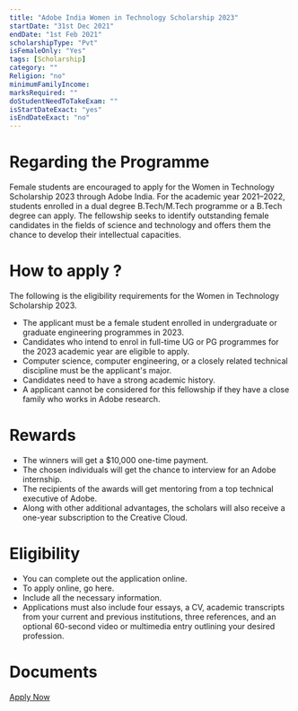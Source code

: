 ```yaml
---
title: "Adobe India Women in Technology Scholarship 2023"
startDate: "31st Dec 2021"
endDate: "1st Feb 2021"
scholarshipType: "Pvt"
isFemaleOnly: "Yes"
tags: [Scholarship]
category: ""
Religion: "no"
minimumFamilyIncome:
marksRequired: ""
doStudentNeedToTakeExam: ""
isStartDateExact: "yes"
isEndDateExact: "no"
---
```


# Regarding the Programme

Female students are encouraged to apply for the Women in Technology Scholarship 2023 through Adobe India.
For the academic year 2021–2022, students enrolled in a dual degree B.Tech/M.Tech programme or a B.Tech degree can apply.
The fellowship seeks to identify outstanding female candidates in the fields of science and technology and offers them the chance to develop their intellectual capacities.

# How to apply ?

The following is the eligibility requirements for the Women in Technology Scholarship 2023.

- The applicant must be a female student enrolled in undergraduate or graduate engineering programmes in 2023.
- Candidates who intend to enrol in full-time UG or PG programmes for the 2023 academic year are eligible to apply.
- Computer science, computer engineering, or a closely related technical discipline must be the applicant's major.
- Candidates need to have a strong academic history.
- A applicant cannot be considered for this fellowship if they have a close family who works in Adobe research.

# Rewards

- The winners will get a $10,000 one-time payment.
- The chosen individuals will get the chance to interview for an Adobe internship.
- The recipients of the awards will get mentoring from a top technical executive of Adobe.
- Along with other additional advantages, the scholars will also receive a one-year subscription to the Creative Cloud.

# Eligibility

- You can complete out the application online.
- To apply online, go here.
- Include all the necessary information.
- Applications must also include four essays, a CV, academic transcripts from your current and previous institutions, three references, and an optional 60-second video or multimedia entry outlining your desired profession.

# Documents

[Apply Now](https://www.adobe.com/in/lead/creativecloud/women-in-technology.html)

